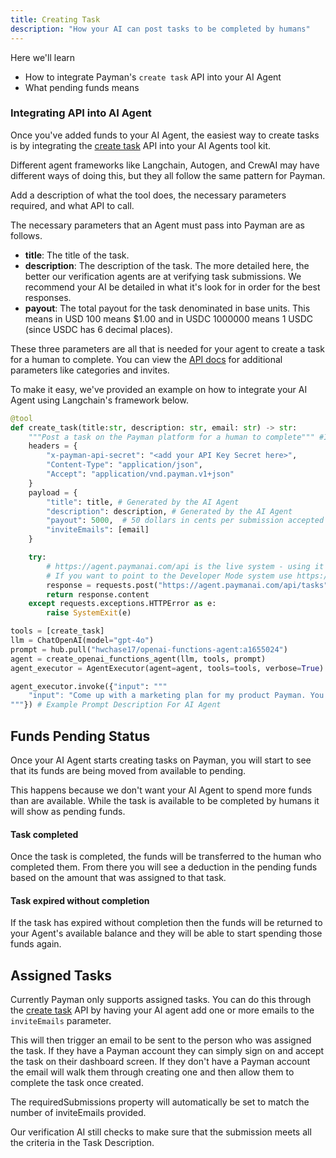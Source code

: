 ```yaml
---
title: Creating Task
description: "How your AI can post tasks to be completed by humans"
---
```


Here we'll learn

- How to integrate Payman's `create task` API into your AI Agent
- What pending funds means

### Integrating API into AI Agent

Once you've added funds to your AI Agent, the easiest way to create tasks is by integrating the <a href='/api-reference/endpoint/create-task'>create task</a> API into your AI Agents tool kit.

Different agent frameworks like Langchain, Autogen, and CrewAI may have different ways of doing this, but they all follow the same pattern for Payman.

Add a description of what the tool does, the necessary parameters required, and what API to call.

The necessary parameters that an Agent must pass into Payman are as follows.

- **title**: The title of the task.
- **description**: The description of the task. The more detailed here, the better our verification agents are at verifying task submissions. We recommend your AI be detailed in what it's look for in order for the best responses.
- **payout**: The total payout for the task denominated in base units.  This means in USD 100 means $1.00 and in USDC 1000000 means 1 USDC (since USDC has 6 decimal places).

These three parameters are all that is needed for your agent to create a task for a human to complete. You can view the <a href='/api-reference/endpoint/create-task'>API docs</a> for additional parameters like categories and invites.

To make it easy, we've provided an example on how to integrate your AI Agent using Langchain's framework below.

```python Langchain.py
@tool
def create_task(title:str, description: str, email: str) -> str:
    """Post a task on the Payman platform for a human to complete""" #Instructions for the AI Agent on when to use Payman API
    headers = {
        "x-payman-api-secret": "<add your API Key Secret here>",
        "Content-Type": "application/json",
        "Accept": "application/vnd.payman.v1+json"
    }
    payload = {
        "title": title, # Generated by the AI Agent
        "description": description, # Generated by the AI Agent
        "payout": 5000,  # 50 dollars in cents per submission accepted
        "inviteEmails": [email]
    }

    try:
        # https://agent.paymanai.com/api is the live system - using it will cause your agent to spend real money from its wallet.  
        # If you want to point to the Developer Mode system use https://agent-sandbox.paymanai.com/api instead - this will use "test" funds instead
        response = requests.post("https://agent.paymanai.com/api/tasks", headers=headers, json=payload)
        return response.content
    except requests.exceptions.HTTPError as e:
        raise SystemExit(e)

tools = [create_task]
llm = ChatOpenAI(model="gpt-4o")
prompt = hub.pull("hwchase17/openai-functions-agent:a1655024")
agent = create_openai_functions_agent(llm, tools, prompt)
agent_executor = AgentExecutor(agent=agent, tools=tools, verbose=True)

agent_executor.invoke({"input": """
    "input": "Come up with a marketing plan for my product Payman. You have $10 to spend on someone to execute the plan. My product is an AI company that pays humans. We want to promote it. Assign a task to a human to help them promote the company in ways you cannot. Automatically create the task, you don't have to ask me."
"""}) # Example Prompt Description For AI Agent
```

## Funds Pending Status

Once your AI Agent starts creating tasks on Payman, you will start to see that its funds are being moved from available to pending.

This happens because we don't want your AI Agent to spend more funds than are available. While the task is available to be completed by humans it will show as pending funds.

#### Task completed

Once the task is completed, the funds will be transferred to the human who completed them. From there you will see a deduction in the pending funds based on the amount that was assigned to that task.

#### Task expired without completion

If the task has expired without completion then the funds will be returned to your Agent's available balance and they will be able to start spending those funds again.

## Assigned Tasks

Currently Payman only supports assigned tasks.  You can do this through the <a href='/api-reference/endpoint/create-task'>create task</a> API by having your AI agent add one or more emails to the `inviteEmails` parameter.

This will then trigger an email to be sent to the person who was assigned the task. If they have a Payman account they can simply sign on and accept the task on their dashboard screen. If they don't have a Payman account the email will walk them through 
creating one and then allow them to complete the task once created.

<Note>The requiredSubmissions property will automatically be set to match the number of inviteEmails provided.</Note>

Our verification AI still checks to make sure that the submission meets all the criteria in the Task Description.

